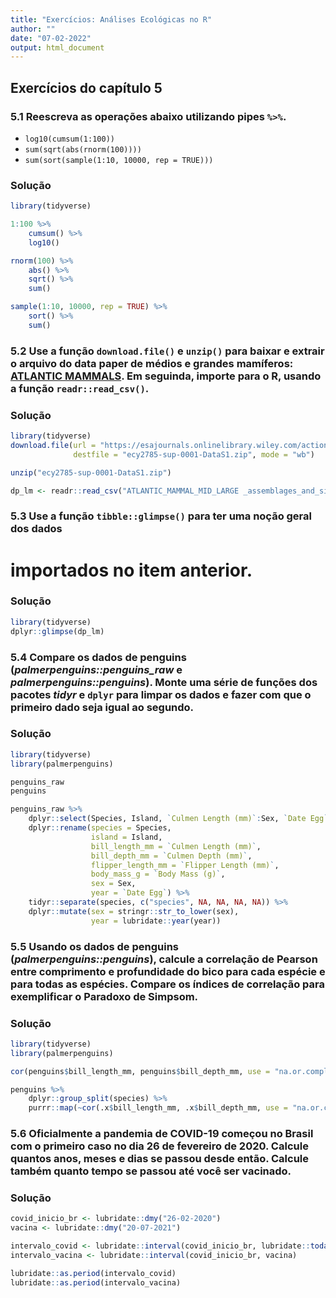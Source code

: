 ```yaml
---
title: "Exercícios: Análises Ecológicas no R"
author: ""
date: "07-02-2022"
output: html_document
---
```


## Exercícios do capítulo 5

### 5.1 Reescreva as operações abaixo utilizando pipes `%>%`.
-   `log10(cumsum(1:100))`
-   `sum(sqrt(abs(rnorm(100))))`
-   `sum(sort(sample(1:10, 10000, rep = TRUE)))`

### Solução
```r
library(tidyverse)

1:100 %>% 
    cumsum() %>% 
    log10()

rnorm(100) %>% 
    abs() %>% 
    sqrt() %>% 
    sum()

sample(1:10, 10000, rep = TRUE) %>% 
    sort() %>% 
    sum()
```

### 5.2 Use a função `download.file()` e `unzip()` para baixar e extrair o arquivo do data paper de médios e grandes mamíferos: [ATLANTIC MAMMALS](https://doi.org/10.1002/ecy.2785). Em seguinda, importe para o R, usando a função `readr::read_csv()`.

### Solução
```r
library(tidyverse)
download.file(url = "https://esajournals.onlinelibrary.wiley.com/action/downloadSupplement?doi=10.1002%2Fecy.2785&file=ecy2785-sup-0001-DataS1.zip", 
              destfile = "ecy2785-sup-0001-DataS1.zip", mode = "wb")

unzip("ecy2785-sup-0001-DataS1.zip")

dp_lm <- readr::read_csv("ATLANTIC_MAMMAL_MID_LARGE _assemblages_and_sites.csv")
```

### 5.3 Use a função `tibble::glimpse()` para ter uma noção geral dos dados 
# importados no item anterior.

### Solução
```r
library(tidyverse)
dplyr::glimpse(dp_lm)
```

### 5.4 Compare os dados de penguins (*palmerpenguins::penguins_raw* e *palmerpenguins::penguins*). Monte uma série de funções dos pacotes *tidyr* e `dplyr` para limpar os dados e fazer com que o primeiro dado seja igual ao segundo.

### Solução
```r
library(tidyverse)
library(palmerpenguins)

penguins_raw
penguins

penguins_raw %>% 
    dplyr::select(Species, Island, `Culmen Length (mm)`:Sex, `Date Egg`) %>% 
    dplyr::rename(species = Species,
                  island = Island,
                  bill_length_mm = `Culmen Length (mm)`,
                  bill_depth_mm = `Culmen Depth (mm)`,
                  flipper_length_mm = `Flipper Length (mm)`,
                  body_mass_g = `Body Mass (g)`,
                  sex = Sex,
                  year = `Date Egg`) %>% 
    tidyr::separate(species, c("species", NA, NA, NA, NA)) %>% 
    dplyr::mutate(sex = stringr::str_to_lower(sex),
                  year = lubridate::year(year))
```

### 5.5 Usando os dados de penguins (*palmerpenguins::penguins*), calcule a correlação de Pearson entre comprimento e profundidade do bico para cada espécie e para todas as espécies. Compare os índices de correlação para exemplificar o Paradoxo de Simpsom.

### Solução
```r
library(tidyverse)
library(palmerpenguins)

cor(penguins$bill_length_mm, penguins$bill_depth_mm, use = "na.or.complete")

penguins %>%
    dplyr::group_split(species) %>% 
    purrr::map(~cor(.x$bill_length_mm, .x$bill_depth_mm, use = "na.or.complete"))
```

### 5.6 Oficialmente a pandemia de COVID-19 começou no Brasil com o primeiro caso no dia 26 de fevereiro de 2020. Calcule quantos anos, meses e dias se passou desde então. Calcule também quanto tempo se passou até você ser vacinado.

### Solução
```r
covid_inicio_br <- lubridate::dmy("26-02-2020")
vacina <- lubridate::dmy("20-07-2021")

intervalo_covid <- lubridate::interval(covid_inicio_br, lubridate::today())
intervalo_vacina <- lubridate::interval(covid_inicio_br, vacina)

lubridate::as.period(intervalo_covid)
lubridate::as.period(intervalo_vacina)
```